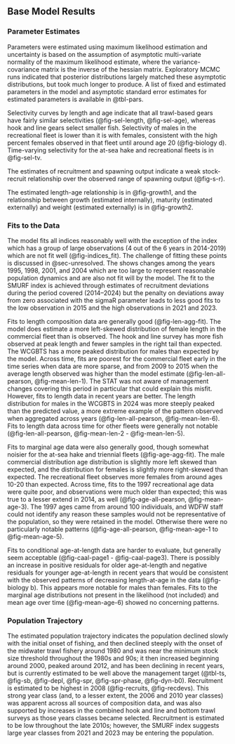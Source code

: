 ## Base Model Results

### Parameter Estimates

Parameters were estimated using maximum likelihood estimation and uncertainty is based on the assumption of asymptotic multi-variate normality of the maximum likelihood estimate, where the variance-covariance matrix is the inverse of the hessian matrix. Exploratory MCMC runs indicated that posterior distributions largely matched these asymptotic distributions, but took much longer to produce. A list of fixed and estimated parameters in the model and asymptotic standard error estimates for estimated parameters is available in @tbl-pars. 

<!-- Population numbers and biomass at age × year × sex (if sex-specific M, growth, or selectivity) (may be provided as a text, csv, or spreadsheet file). This is not required while undergoing review. Can be included in electronic appendices (SS report files), should be provided as supplementary material for assessments developed with alternative assessment platforms.  -->

Selectivity curves by length and age indicate that all trawl-based gears have fairly similar selectivities (@fig-sel-length, @fig-sel-age), whereas hook and line gears select smaller fish. Selectivity of males in the recreational fleet is lower than it is with females, consistent with the high percent females observed in that fleet until around age 20 (@fig-biology d). Time-varying selectivity for the at-sea hake and recreational fleets is in @fig-sel-tv. 

The estimates of recruitment and spawning output indicate a weak stock-recruit relationship over the observed range of spawning output (@fig-s-r). 

The estimated length-age relationship is in @fig-growth1, and the relationship between growth (estimated internally), maturity (estimated externally) and weight (estimated externally) is in @fig-growth2.

### Fits to the Data

The model fits all indices reasonably well with the exception of the \gls{s-wcgbt} index which has a group of large observations (4 out of the 6 years in 2014-2019) which are not fit well (@fig-indices_fit). The challenge of fitting these points is discussed in @sec-unresolved. The \gls{s-tri} shows changes among the years 1995, 1998, 2001, and 2004 which are too large to represent reasonable population dynamics and are also not fit will by the model. The fit to the SMURF index is achieved through estimates of recruitment deviations during the period covered (2014--2024) but the penalty on deviations away from zero associated with the sigmaR parameter leads to less good fits to the low observation in 2015 and the high observations in 2021 and 2023.

Fits to length composition data are generally good (@fig-len-agg-fit). The model does estimate a more left-skewed distribution of female length in the commercial fleet than is observed. The hook and line survey has more fish observed at peak length and fewer samples in the right tail than expected. The WCGBTS has a more peaked distribution for males than expected by the model. Across time, fits are poorest for the commercial fleet early in the time series when data are more sparse, and from 2009 to 2015 when the average length observed was higher than the model estimate (@fig-len-all-pearson, @fig-mean-len-1). The STAT was not aware of management changes covering this period in particular that could explain this misfit. However, fits to length data in recent years are better. The length distribution for males in the WCGBTS in 2024 was more steeply peaked than the predicted value, a more extreme example of the pattern observed when aggregated across years (@fig-len-all-pearson, @fig-mean-len-6). Fits to length data across time for other fleets were generally not notable (@fig-len-all-pearson, @fig-mean-len-2 - @fig-mean-len-5). 

Fits to marginal age data were also generally good, though somewhat noisier for the at-sea hake and triennial fleets (@fig-age-agg-fit). The male commercial distribution age distribution is slightly more left skewed than expected, and the distribution for females is slightly more right-skewed than expected. The recreational fleet observes more females from around ages 10-20 than expected. Across time, fits to the 1997 recreational age data were quite poor, and observations were much older than expected; this was true to a lesser extend in 2014, as well (@fig-age-all-pearson, @fig-mean-age-3). The 1997 ages came from around 100 individuals, and WDFW staff could not identify any reason these samples would not be representative of the population, so they were retained in the model. Otherwise there were no particularly notable patterns (@fig-age-all-pearson, @fig-mean-age-1 to @fig-mean-age-5). 

Fits to conditional age-at-length data are harder to evaluate, but generally seem acceptable (@fig-caal-page1 - @fig-caal-page3). There is possibly an increase in positive residuals for older age-at-length and negative residuals for younger age-at-length in recent years that would be consistent with the observed patterns of decreasing length-at-age in the data (@fig-biology b). This appears more notable for males than females. Fits to the marginal age distributions not present in the likelihood (not included) and mean age over time (@fig-mean-age-6) showed no concerning patterns.

### Population Trajectory

The estimated population trajectory indicates the population declined slowly with the initial onset of fishing, and then declined steeply with the onset of the midwater trawl fishery around 1980 and was near the minimum stock size threshold throughout the 1980s and 90s; it then increased beginning around 2000, peaked around 2012, and has been declining in recent years, but is currently estimated to be well above the management target (@tbl-ts, @fig-sb, @fig-depl, @fig-spr, @fig-spr-phase, @fig-dyn-b0). Recruitment is estimated to be highest in 2008 (@fig-recruits, @fig-recdevs). This strong year class (and, to a lesser extent, the 2006 and 2010 year classes) was apparent across all sources of composition data, and was also supported by increases in the combined hook and line and bottom trawl surveys as those years classes became selected. Recruitment is estimated to be low throughout the late 2010s; however, the SMURF index suggests large year classes from 2021 and 2023 may be entering the population.
